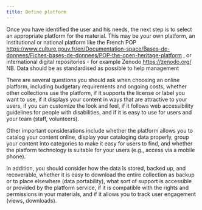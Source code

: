 ```yaml
---
title: Define platform
---
```

Once you have identified the user and his needs, the next step is to select an appropriate platform for the material. This may be your own platform, an institutional or national platform like the French POP https://www.culture.gouv.fr/en/Documentation-space/Bases-de-donnees/Fiches-bases-de-donnees/POP-the-open-heritage-platform , or international digital repositories - for example Zenodo https://zenodo.org/   
NB. Data should be as standardised as possible to help management
  
There are several questions you should ask when choosing an online platform, including budgetary requirements and ongoing costs, whether other collections use the platform, if it supports the license or label you want to use, if it displays your content in ways that are attractive to your users, if you can customize the look and feel, if it follows web accessibility guidelines for people with disabilities, and if it is easy to use for users and your team (staff, volunteers).

Other important considerations include whether the platform allows you to catalog your content online, display your cataloging data properly, group your content into categories to make it easy for users to find, and whether the platform technology is suitable for your users (e.g., access via a mobile phone).

In addition, you should consider how the data is stored, backed up, and recoverable, whether it is easy to download the entire collection as backup or to place elsewhere (data portability), what sort of support is accessible or provided by the platform service, if it is compatible with the rights and permissions in your materials, and if it allows you to track user engagement (views, downloads).
